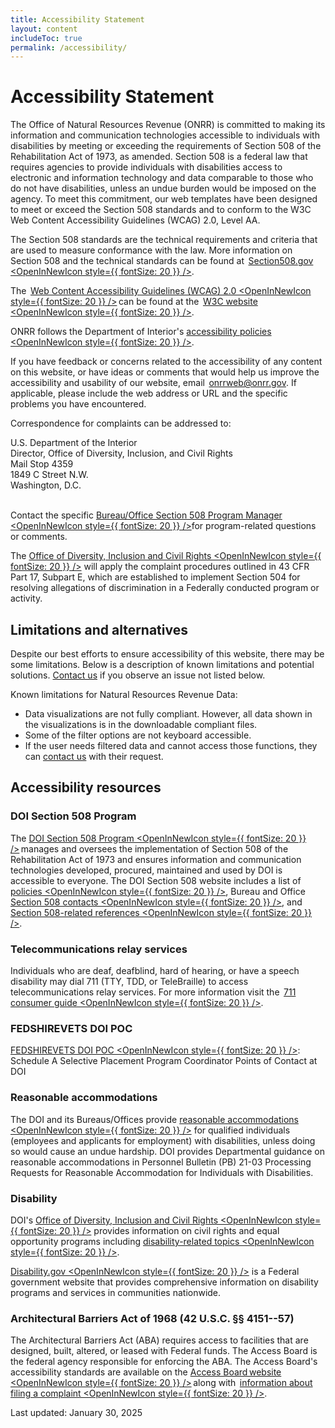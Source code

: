 ```yaml
---
title: Accessibility Statement
layout: content
includeToc: true
permalink: /accessibility/
---
```



# Accessibility Statement

The Office of Natural Resources Revenue (ONRR) is committed to making its information and communication technologies accessible to individuals with disabilities by meeting or exceeding the requirements of Section 508 of the Rehabilitation Act of 1973, as amended. Section 508 is a federal law that requires agencies to provide individuals with disabilities access to electronic and information technology and data comparable to those who do not have disabilities, unless an undue burden would be imposed on the agency. To meet this commitment, our web templates have been designed to meet or exceed the Section 508 standards and to conform to the W3C Web Content Accessibility Guidelines (WCAG) 2.0, Level AA.
<br />

The Section 508 standards are the technical requirements and criteria that are used to measure conformance with the law. More information on Section 508 and the technical standards can be found at  [Section508.gov <OpenInNewIcon style={{ fontSize: 20 }} />](https://www.section508.gov/). 
<br />

The  [Web Content Accessibility Guidelines (WCAG) 2.0 <OpenInNewIcon style={{ fontSize: 20 }} />](https://www.w3.org/TR/WCAG20/) can be found at the  [W3C website <OpenInNewIcon style={{ fontSize: 20 }} />](https://www.w3.org/).
<br />

ONRR follows the Department of Interior's [accessibility policies <OpenInNewIcon style={{ fontSize: 20 }} />](https://www.doi.gov/ocio/information_management/section-508-policies).
<br />

If you have feedback or concerns related to the accessibility of any content on this website, or have ideas or comments that would help us improve the accessibility and usability of our website, email  [onrrweb@onrr.gov](mailto:onrrweb@onrr.gov). If applicable, please include the web address or URL and the specific problems you have encountered.
<br />

Correspondence for complaints can be addressed to:
<br />

U.S. Department of the Interior <br />
Director, Office of Diversity, Inclusion, and Civil Rights <br />
Mail Stop 4359 <br />
1849 C Street N.W. <br />
Washington, D.C. <br />
<br />

Contact the specific [Bureau/Office Section 508 Program Manager <OpenInNewIcon style={{ fontSize: 20 }} />](https://www.doi.gov/ocio/section508-contacts#no-back)for program-related questions or comments.
<br />

The [Office of Diversity, Inclusion and Civil Rights <OpenInNewIcon style={{ fontSize: 20 }} />](https://www.doi.gov/pmb/eeo) will apply the complaint procedures outlined in 43 CFR Part 17, Subpart E, which are established to implement Section 504 for resolving allegations of discrimination in a Federally conducted program or activity.

## Limitations and alternatives

Despite our best efforts to ensure accessibility of this website, there may be some limitations. Below is a description of known limitations and potential solutions. [Contact us](mailto:nrrd@onrr.gov) if you observe an issue not listed below.
<br />

Known limitations for Natural Resources Revenue Data:
- Data visualizations are not fully compliant. However, all data shown in the visualizations is in the downloadable compliant files.
- Some of the filter options are not keyboard accessible.
- If the user needs filtered data and cannot access those functions, they can [contact us](mailto:nrrd@onrr.gov) with their request.

## Accessibility resources

### DOI Section 508 Program 

The [DOI Section 508 Program <OpenInNewIcon style={{ fontSize: 20 }} />](https://doi.gov/ocio/section508) manages and oversees the implementation of Section 508 of the Rehabilitation Act of 1973 and ensures information and communication technologies developed, procured, maintained and used by DOI is accessible to everyone. The DOI Section 508 website includes a list of [policies <OpenInNewIcon style={{ fontSize: 20 }} />](https://www.doi.gov/ocio/information_management/section-508-policies), Bureau and Office [Section 508 contacts <OpenInNewIcon style={{ fontSize: 20 }} />](https://www.doi.gov/ocio/section508-contacts#no-back), and [Section 508-related references <OpenInNewIcon style={{ fontSize: 20 }} />](https://www.doi.gov/ocio/information_management/section-508-references). 

### Telecommunications relay services

Individuals who are deaf, deafblind, hard of hearing, or have a speech disability may dial 711 (TTY, TDD, or TeleBraille) to access telecommunications relay services. For more information visit the  [711 consumer guide <OpenInNewIcon style={{ fontSize: 20 }} />](https://www.fcc.gov/consumers/guides/711-telecommunications-relay-service).

### FEDSHIREVETS DOI POC 

[FEDSHIREVETS DOI POC <OpenInNewIcon style={{ fontSize: 20 }} />](https://www.fedshirevets.gov/veterans-council/agency-directory/department-of-interior/): Schedule A Selective Placement Program Coordinator Points of Contact at DOI

### Reasonable accommodations

The DOI and its Bureaus/Offices provide [reasonable accommodations <OpenInNewIcon style={{ fontSize: 20 }} />](https://doi.gov/accommodations) for qualified individuals (employees and applicants for employment) with disabilities, unless doing so would cause an undue hardship. DOI provides Departmental guidance on reasonable accommodations in Personnel Bulletin (PB) 21-03 Processing Requests for Reasonable Accommodation for Individuals with Disabilities.

### Disability

DOI's [Office of Diversity, Inclusion and Civil Rights <OpenInNewIcon style={{ fontSize: 20 }} />](https://www.doi.gov/pmb/eeo/) provides information on civil rights and equal opportunity programs including [disability-related topics <OpenInNewIcon style={{ fontSize: 20 }} />](https://www.doi.gov/pmb/eeo/Public-Civil-Rights).
<br />

[Disability.gov <OpenInNewIcon style={{ fontSize: 20 }} />](https://www.dol.gov/agencies/odep) is a Federal government website that provides comprehensive information on disability programs and services in communities nationwide.

### Architectural Barriers Act of 1968 (42 U.S.C. §§ 4151--57)

The Architectural Barriers Act (ABA) requires access to facilities that are designed, built, altered, or leased with Federal funds. The Access Board is the federal agency responsible for enforcing the ABA. The Access Board's accessibility standards are available on the  [Access Board website <OpenInNewIcon style={{ fontSize: 20 }} />](https://www.access-board.gov/aba/) along with  [information about filing a complaint <OpenInNewIcon style={{ fontSize: 20 }} />]( https://www.access-board.gov/enforcement/).
<br />


Last updated: January 30, 2025

